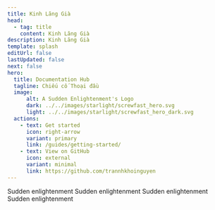 ```yaml
---
title: Kinh Lăng Già
head:
  - tag: title
    content: Kinh Lăng Già
description: Kinh Lăng Già
template: splash
editUrl: false
lastUpdated: false
next: false
hero:
  title: Documentation Hub
  tagline: Chiếu cố Thoại đầu
  image:
      alt: A Sudden Enlightenment's Logo
      dark: ../../images/starlight/screwfast_hero.svg
      light: ../../images/starlight/screwfast_hero_dark.svg
  actions:
    - text: Get started
      icon: right-arrow
      variant: primary
      link: /guides/getting-started/
    - text: View on GitHub
      icon: external
      variant: minimal
      link: https://github.com/trannhkhoinguyen
---
```


<CardGrid stagger>

  <Card title="Sudden enlightenment" icon="document">
    Sudden enlightenment
  </Card>

  <Card title="Sudden enlightenment" icon="seti:eslint">
    Sudden enlightenment
  </Card>

   <Card title="Sudden enlightenment" icon="seti:puppet">
     Sudden enlightenment
  </Card>

   <Card title="Sudden enlightenment" icon="seti:terraform">
     Sudden enlightenment
  </Card>
</CardGrid>
